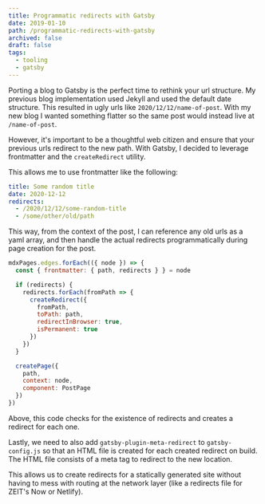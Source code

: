 ```yaml
---
title: Programmatic redirects with Gatsby
date: 2019-01-10
path: /programmatic-redirects-with-gatsby
archived: false
draft: false
tags:
  - tooling
  - gatsby
---
```


Porting a blog to Gatsby is the perfect time to rethink
your url structure. My previous blog implementation used
Jekyll and used the default date structure. This resulted
in ugly urls like `2020/12/12/name-of-post`. With my
new blog I wanted something flatter so the same post
would instead live at `/name-of-post`.

However, it's important to be a thoughtful web citizen
and ensure that your previous urls redirect to the new
path. With Gatsby, I decided to leverage frontmatter
and the `createRedirect` utility.

This allows me to use frontmatter like the following:

```yaml
title: Some random title
date: 2020-12-12
redirects:
  - /2020/12/12/some-random-title
  - /some/other/old/path
```

This way, from the context of the post, I can reference
any old urls as a yaml array, and then handle the
actual redirects programmatically during page creation
for the post.

```js
mdxPages.edges.forEach(({ node }) => {
  const { frontmatter: { path, redirects } } = node

  if (redirects) {
    redirects.forEach(fromPath => {
      createRedirect({
        fromPath,
        toPath: path,
        redirectInBrowser: true,
        isPermanent: true
      })
    })
  }

  createPage({
    path,
    context: node,
    component: PostPage
  })
})
```

Above, this code checks for the existence of
redirects and creates a redirect for each one.

Lastly, we need to also add `gatsby-plugin-meta-redirect`
to `gatsby-config.js` so that an HTML file is
created for each created redirect on build. The
HTML file consists of a meta tag to redirect to
the new location.

This allows us to create redirects for a statically
generated site without having to mess with routing
at the network layer (like a redirects file for ZEIT's
Now or Netlify).
